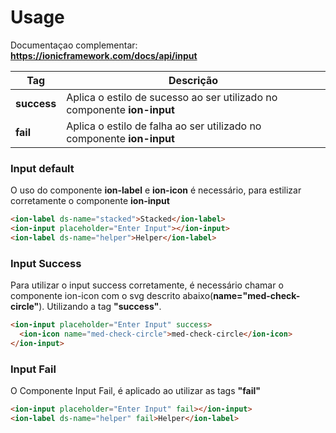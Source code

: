 
<Meta title="Components/Global/Input/Usage" />

# Usage

Documentaçao complementar:
**https://ionicframework.com/docs/api/input**

| Tag                   | Descrição                                                               |
| ----------------------| ------------------------------------------------------------------------|
| **success**           | Aplica o estilo de sucesso ao ser utilizado no componente **ion-input** |
| **fail**              | Aplica o estilo de falha ao ser utilizado no componente **ion-input**   |

### Input default

O uso do componente **ion-label** e **ion-icon** é necessário, para estilizar corretamente o componente **ion-input**

```html
<ion-label ds-name="stacked">Stacked</ion-label>
<ion-input placeholder="Enter Input"></ion-input>
<ion-label ds-name="helper">Helper</ion-label>
```

### Input Success

Para utilizar o input success corretamente, é necessário chamar o componente ion-icon com o svg descrito abaixo(**name="med-check-circle"**). Utilizando a tag **"success"**.


```html
<ion-input placeholder="Enter Input" success>
  <ion-icon name="med-check-circle">med-check-circle</ion-icon>
</ion-input>
```

### Input Fail

O Componente Input Fail, é aplicado ao utilizar as tags **"fail"**


```html
<ion-input placeholder="Enter Input" fail></ion-input>
<ion-label ds-name="helper" fail>Helper</ion-label>
```
